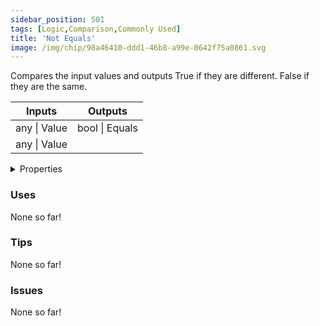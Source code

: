 ```yaml
---
sidebar_position: 501
tags: [Logic,Comparison,Commonly Used]
title: 'Not Equals'
image: /img/chip/98a46410-ddd1-46b8-a99e-0642f75a0861.svg
---
```


Compares the input values and outputs True if they are different. False if they are the same.



<IChip uuid="98a46410-ddd1-46b8-a99e-0642f75a0861"/>

<table><thead><tr><th>Inputs</th><th>Outputs</th></tr></thead><tbody><tr><td>any | Value</td><td>bool | Equals</td></tr><tr><td>any | Value</td><td /></tr></tbody></table>

<details>
  <summary>Properties</summary>
  <div>
    <div>
    <table>
      <tbody>
        <tr>
          <td>Is beta required?</td>
          <td>No</td>
        </tr>
        <tr>
          <td>Is chip a trolling risk?</td>
          <td>No</td>
        </tr>
        <tr>
          <td>Is chip a role assignment risk?</td>
          <td>No</td>
        </tr>
        <tr>
          <td>Chip UUID</td>
          <td>98a46410-ddd1-46b8-a99e-0642f75a0861</td>
        </tr>
        <tr>
          <td>Room availability</td>
          <td>Available everywhere</td>
        </tr>
      </tbody>
    </table>
    </div>
  </div>
</details>

### Uses

None so far!

### Tips

None so far!

### Issues

None so far!